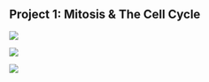 ## Project 1: Mitosis & The Cell Cycle

![](./img/p1-1.png) 

![](./img/p1-2.png) 

![](./img/p1-3.png) 
